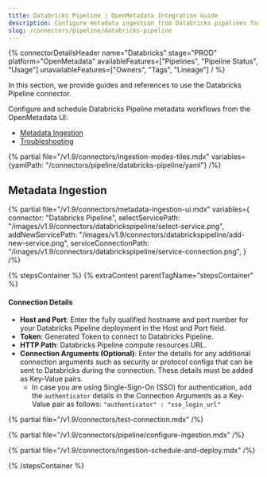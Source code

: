 ```yaml
---
title: Databricks Pipeline | OpenMetadata Integration Guide
description: Configure metadata ingestion from Databricks pipelines for job flows, dependencies, and structured datasets.
slug: /connectors/pipeline/databricks-pipeline
---
```


{% connectorDetailsHeader
name="Databricks"
stage="PROD"
platform="OpenMetadata"
availableFeatures=["Pipelines", "Pipeline Status", "Usage"]
unavailableFeatures=["Owners", "Tags", "Lineage"]
/ %}

In this section, we provide guides and references to use the Databricks Pipeline connector.

Configure and schedule Databricks Pipeline metadata workflows from the OpenMetadata UI:

- [Metadata Ingestion](#metadata-ingestion)
- [Troubleshooting](/connectors/pipeline/databricks-pipeline/troubleshooting)

{% partial file="/v1.9/connectors/ingestion-modes-tiles.mdx" variables={yamlPath: "/connectors/pipeline/databricks-pipeline/yaml"} /%}

## Metadata Ingestion

{% partial 
  file="/v1.9/connectors/metadata-ingestion-ui.mdx" 
  variables={
    connector: "Databricks Pipeline", 
    selectServicePath: "/images/v1.9/connectors/databrickspipeline/select-service.png",
    addNewServicePath: "/images/v1.9/connectors/databrickspipeline/add-new-service.png",
    serviceConnectionPath: "/images/v1.9/connectors/databrickspipeline/service-connection.png",
} 
/%}

{% stepsContainer %}
{% extraContent parentTagName="stepsContainer" %}

#### Connection Details

- **Host and Port**: Enter the fully qualified hostname and port number for your Databricks Pipeline deployment in the Host and Port field.
- **Token**: Generated Token to connect to Databricks Pipeline.
- **HTTP Path**: Databricks Pipeline compute resources URL.
- **Connection Arguments (Optional)**: Enter the details for any additional connection arguments such as security or protocol configs that can be sent to Databricks during the connection. These details must be added as Key-Value pairs.
  - In case you are using Single-Sign-On (SSO) for authentication, add the `authenticator` details in the Connection Arguments as a Key-Value pair as follows: `"authenticator" : "sso_login_url"`

{% partial file="/v1.9/connectors/test-connection.mdx" /%}

{% partial file="/v1.9/connectors/pipeline/configure-ingestion.mdx" /%}

{% partial file="/v1.9/connectors/ingestion-schedule-and-deploy.mdx" /%}

{% /stepsContainer %}
